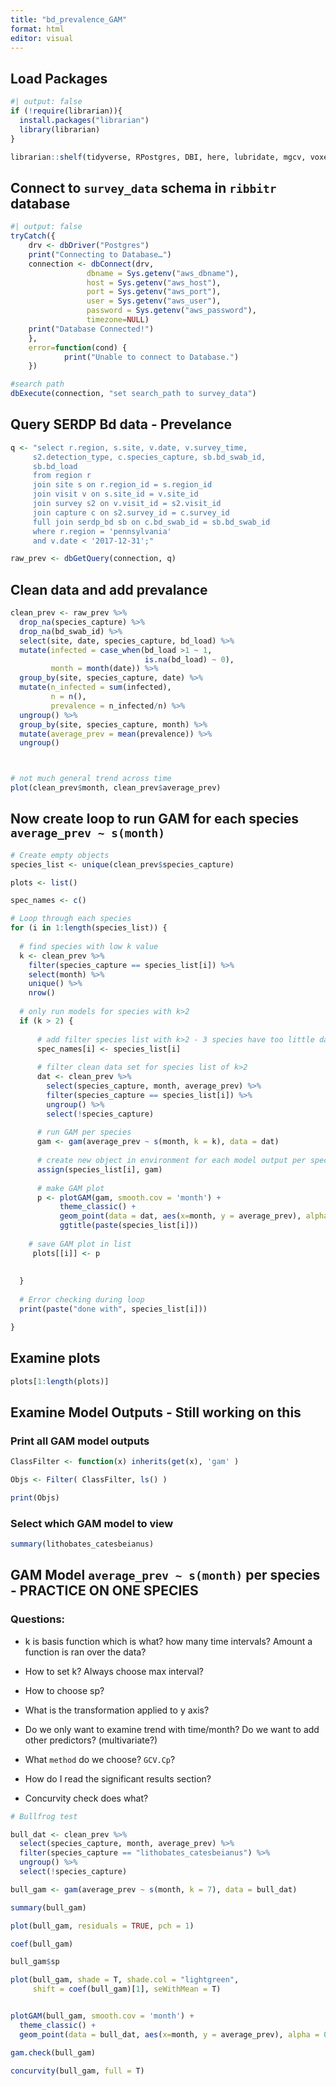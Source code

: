 ```yaml
---
title: "bd_prevalence_GAM"
format: html
editor: visual
---
```


## Load Packages

```r
#| output: false
if (!require(librarian)){
  install.packages("librarian")
  library(librarian)
}

librarian::shelf(tidyverse, RPostgres, DBI, here, lubridate, mgcv, voxel)

```

## Connect to `survey_data` schema in `ribbitr` database

```r
#| output: false
tryCatch({
    drv <- dbDriver("Postgres")
    print("Connecting to Database…")
    connection <- dbConnect(drv,
                 dbname = Sys.getenv("aws_dbname"),
                 host = Sys.getenv("aws_host"),
                 port = Sys.getenv("aws_port"),
                 user = Sys.getenv("aws_user"),
                 password = Sys.getenv("aws_password"),
                 timezone=NULL)
    print("Database Connected!")
    },
    error=function(cond) {
            print("Unable to connect to Database.")
    })

#search path
dbExecute(connection, "set search_path to survey_data")

```

## Query SERDP Bd data - Prevelance

```r

q <- "select r.region, s.site, v.date, v.survey_time,
     s2.detection_type, c.species_capture, sb.bd_swab_id,
     sb.bd_load
     from region r
     join site s on r.region_id = s.region_id 
     join visit v on s.site_id = v.site_id 
     join survey s2 on v.visit_id = s2.visit_id
     join capture c on s2.survey_id = c.survey_id 
     full join serdp_bd sb on c.bd_swab_id = sb.bd_swab_id
     where r.region = 'pennsylvania'
     and v.date < '2017-12-31';"

raw_prev <- dbGetQuery(connection, q)

```

## Clean data and add prevalance

```r

clean_prev <- raw_prev %>% 
  drop_na(species_capture) %>%
  drop_na(bd_swab_id) %>% 
  select(site, date, species_capture, bd_load) %>% 
  mutate(infected = case_when(bd_load >1 ~ 1,
                              is.na(bd_load) ~ 0),
         month = month(date)) %>% 
  group_by(site, species_capture, date) %>% 
  mutate(n_infected = sum(infected),
         n = n(),
         prevalence = n_infected/n) %>% 
  ungroup() %>% 
  group_by(site, species_capture, month) %>% 
  mutate(average_prev = mean(prevalence)) %>% 
  ungroup()



# not much general trend across time
plot(clean_prev$month, clean_prev$average_prev)

```


## Now create loop to run GAM for each species `average_prev ~ s(month)`
```r
# Create empty objects
species_list <- unique(clean_prev$species_capture)

plots <- list()

spec_names <- c()

# Loop through each species
for (i in 1:length(species_list)) {
  
  # find species with low k value
  k <- clean_prev %>% 
    filter(species_capture == species_list[i]) %>% 
    select(month) %>% 
    unique() %>% 
    nrow()
  
  # only run models for species with k>2
  if (k > 2) {
  
      # add filter species list with k>2 - 3 species have too little data    
      spec_names[i] <- species_list[i]
      
      # filter clean data set for species list of k>2
      dat <- clean_prev %>% 
        select(species_capture, month, average_prev) %>% 
        filter(species_capture == species_list[i]) %>%  
        ungroup() %>% 
        select(!species_capture)
  
      # run GAM per species
      gam <- gam(average_prev ~ s(month, k = k), data = dat) 
      
      # create new object in environment for each model output per species
      assign(species_list[i], gam) 
      
      # make GAM plot
      p <- plotGAM(gam, smooth.cov = 'month') +
           theme_classic() +
           geom_point(data = dat, aes(x=month, y = average_prev), alpha = 0.08, pch = 1) +
           ggtitle(paste(species_list[i]))
    
    # save GAM plot in list
     plots[[i]] <- p
    
  
  }
  
  # Error checking during loop
  print(paste("done with", species_list[i]))

}

```

## Examine plots
```r


plots[1:length(plots)]


```

## Examine Model Outputs - Still working on this
### Print all GAM model outputs
```r

ClassFilter <- function(x) inherits(get(x), 'gam' )

Objs <- Filter( ClassFilter, ls() )

print(Objs)

```

### Select which GAM model to view
```r
summary(lithobates_catesbeianus)
```


## GAM Model `average_prev ~ s(month)` per species - PRACTICE ON ONE SPECIES

### Questions:

-   k is basis function which is what? how many time intervals? Amount a function is ran over the data?

-   How to set k? Always choose max interval?

-   How to choose sp?

-   What is the transformation applied to y axis?

-   Do we only want to examine trend with time/month? Do we want to add other predictors? (multivariate?)

-   What `method` do we choose? `GCV.Cp`?

-   How do I read the significant results section?

-   Concurvity check does what?

```r
# Bullfrog test

bull_dat <- clean_prev %>% 
  select(species_capture, month, average_prev) %>% 
  filter(species_capture == "lithobates_catesbeianus") %>% 
  ungroup() %>% 
  select(!species_capture)

bull_gam <- gam(average_prev ~ s(month, k = 7), data = bull_dat)

summary(bull_gam)

plot(bull_gam, residuals = TRUE, pch = 1)

coef(bull_gam)

bull_gam$sp

plot(bull_gam, shade = T, shade.col = "lightgreen",
     shift = coef(bull_gam)[1], seWithMean = T)


plotGAM(bull_gam, smooth.cov = 'month') +
  theme_classic() +
  geom_point(data = bull_dat, aes(x=month, y = average_prev), alpha = 0.08, pch = 1) 

gam.check(bull_gam)

concurvity(bull_gam, full = T)

```
